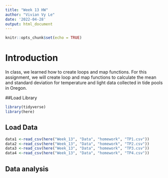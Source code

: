 ```yaml
---
title: "Week 13 HW"
author: "Vivian Vy Le"
date: '2022-04-28'
output: html_document
---
```


```r
knitr::opts_chunk$set(echo = TRUE)
```

# Introduction

In class, we learned how to create loops and map functions. For this assignment, we will create loop and map functions to calculate the mean and standard deviation for temperature and light data collected in tide pools in Oregon.

##Load Library
```r
library(tidyverse)
library(here)
```

## Load Data
```r
data1 <-read_csv(here("Week_13", "Data", "homework", "TP1.csv"))
data2 <-read_csv(here("Week_13", "Data", "homework", "TP2.csv"))
data3 <-read_csv(here("Week_13", "Data", "homework", "TP3.csv"))
data4 <-read_csv(here("Week_13", "Data", "homework", "TP4.csv"))
```

## Data analysis
```r

```

